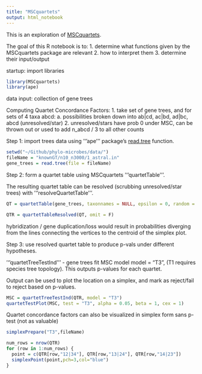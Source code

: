 ```yaml
---
title: "MSCquartets"
output: html_notebook
---
```


This is an exploration of [MSCquartets](https://cran.r-project.org/web/packages/MSCquartets/MSCquartets.pdf).

The goal of this R notebook is to:
1. determine what functions given by the MSCquartets package are relevant
2. how to interpret them
3. determine their input/output

startup: import libraries
```r
library(MSCquartets)
library(ape)
```

data input: collection of gene trees

Computing Quartet Concordance Factors:
1. take set of gene trees, and for sets of 4 taxa abcd:
  a. possibilities broken down into 
  ab|cd, ac|bd, ad|bc, abcd   (unresolved/star)
2. unresolved/stars have prob 0 under MSC, can be thrown out or used to add n_abcd / 3 to all other counts

Step 1: import trees data using '''ape''' package's [read.tree](https://www.rdocumentation.org/packages/ape/versions/5.4-1/topics/read.tree) function.

```r
setwd("~/Github/phylo-microbes/data/")
fileName = "knownGT/n10_n3000/1_astral.in" 
gene_trees = read.tree(file = fileName)
```

Step 2: form a quartet table using MSCquartets '''quartetTable'''. 

The resulting quartet table can be resolved (scrubbing unresolved/star trees) with '''resolveQuartetTable'''.
```r
QT = quartetTable(gene_trees, taxonnames = NULL, epsilon = 0, random = 0)

QTR = quartetTableResolved(QT, omit = F)

```

hybridization / gene duplication/loss would result in probabilities diverging from the lines connecting the vertices to the centroid of the simplex plot.

Step 3: use resolved quartet table to produce p-vals under different hypotheses. 

'''quartetTreeTestInd''' - gene trees fit MSC model
model = "T3", (T1 requires species tree topology). This outputs p-values for each quartet.

Output can be used to plot the location on a simplex, and mark as reject/fail to reject based on p-values.

```r
MSC = quartetTreeTestInd(QTR, model = "T3")
quartetTestPlot(MSC, test = "T3", alpha = 0.05, beta = 1, cex = 1)
```

Quartet concordance factors can also be visualized in simplex form sans p-test (not as valuable)

```r
simplexPrepare("T3",fileName)

num_rows = nrow(QTR)
for (row in 1:num_rows) {
  point = c(QTR[row,"12|34"], QTR[row,"13|24"], QTR[row,"14|23"])
  simplexPoint(point,pch=3,col="blue")
}
```




